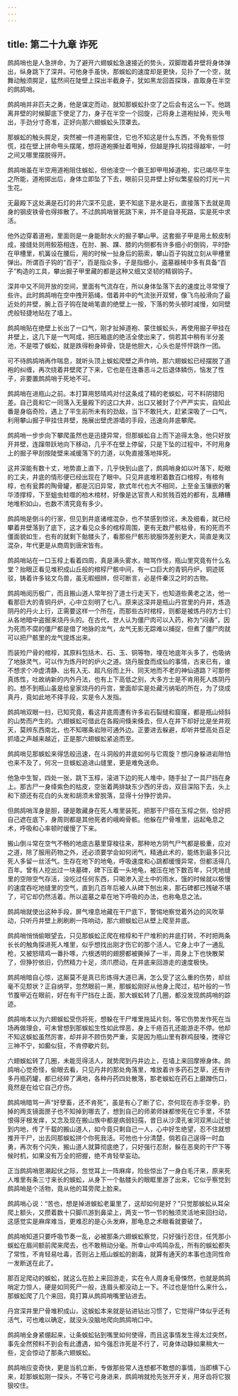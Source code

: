 ```yaml
---
---
---
```

title: 第二十九章 诈死
---




鹧鸪哨也是人急拼命，为了避开六翅蜈蚣急速接近的势头，双脚蹬着井壁将身体弹出，纵身跳下了深井。可他身手虽快，那蜈蚣的速度却是更快，见扑了一个空，就舞动触须腭足，猛然间在陡壁上探出半截身子，犹如黑龙回首探珠，直取身在半空的鹧鸪哨。

鹧鸪哨并非匹夫之勇，他是谋定而动，就知那蜈蚣扑空了之后会有这么一下。他跳离井壁的时候脚底下使足了力，身子在半空一个回旋，己将身上道袍扯掉，兜头甩出，手劲分寸奇准，正好向那六翅蜈蚣头顶罩去。

那蜈蚣的触头腭足，突然被一件道袍蒙住，它也不知这是什么东西，不免有些惊慌，挂在壁上拼命甩头摆尾，想将道袍撕扯着甩掉，但越是挣扎钩挂得越牢，一时之间又哪里摆脱得开。

鹧鸪哨虽在半空用道袍阻住蜈蚣，但他凌空一个霸王卸甲甩掉道袍，实已竭尽平生之所能，道袍掷出后，身体立即坠了下去，眼前只见井壁上好似繁星般的灯光一片生花。

无最殿下这处满是石灯的井穴深不见底，更不知底下是水是石，直接落下去就是周身的钢皮铁骨也得摔散了。不过鹧鸪哨冒死跳下来，并不是自寻死路，实是死中求活。

他外边穿着道袍，里面则是一身能耐水火的掘子攀山甲。这套掘子甲是用土鲛皮制成，接缝处则用鲛筋相连，在肘、腕、踝、膝的内侧都有许多细小的倒钩，平时卧在甲槽里，机簧设在腰后，用的时候一扯身后的筋索，攀山百子钩就立刻从甲槽里弹出。所谓百子钩的“百子”，百是指众多，子是指细小，盗墓器械中多有具备“百子”构造的工具，攀出掘子甲里藏的都是这种又细又坚韧的精钢钩子。

深井中又不同开放的空间，里面有气流存在，所以身体坠落下去的速度比寻常慢了些许。此时鹧鸪哨在空中拽开筋绳，借着井中的气流张开双臂，像飞鸟般滑向了最近处的井壁，腕上百子钩在陡峭笔直的绝壁上一按，下落的势头顿时减慢，如同壁虎般轻捷地贴在了墙上。

鹧鸪哨贴在绝壁上长出了一口气，刚才扯掉道袍、蒙住蜈蚣头，再使用掘子甲挂在井壁上，这几下是一气呵成，把压箱底的绝活全使出来了，倘若其中稍有半分差池，不是喂了蜈蚣，就是跌得粉身碎骨，饶是他胆大，心头也是怦怦跳作一团。

可不待鹧鸪哨再作喘息，就听头顶上蜈蚣爬壁之声作响，那六翅蜈蚣已经摆脱了道袍的纠缠，再次绕着井壁爬了下来，它也是在连番恶斗之后退体鳞伤，恼发了性子，非要置鹧鸪哨于死地不可。

鹧鸪哨在进瓶山之前。本打算用怒晴鸡对付这条成了精的老蜈蚣，可不料阴错阳差。自己竟和它一同落入无量殿下的这口大井，出口又被封了个严严实实，自知此番是身临奇险，遇上了平生前所未有的劲敌，当下不敢托大，赶紧深吸了一口气，利用攀山掘子甲挂住井壁，施展出壁虎游墙的手段，迅速向井底攀爬。

鹧鸪哨一步步向下攀爬虽然也是迅捷异常，但那蜈蚣自上而下追得太急，他只好放开井壁，连蹿带跃地向下移动，几乎不在壁上停留，只是下坠的过程中，不时用身上的掘子甲刮按陡壁来减缓落下的力道，以免直接落地摔死。

这井深能有数十丈，地势直上直下，几乎快到山底了，鹧鸪哨身如以叶落下，眨眼的工夫，井底的情形便已经出现在了眼中。只见井底堆积着数百口棺椁，有棺有椁，也有瓮葬的陶骨罐，都是沉旧异常，款式年代也大不相同，上至金玉镶嵌的奢华漆撑椁，下至蛆虫蛀噬的柏木棺材，好像是达官贵人和贫贱百姓的都有，乱糟糟地堆积如山，也数不清究竟有多少。

鹧鸪哨是倒斗的行家，但见到井底诸棺混杂，也不禁感到惊诧，未及细看，就已经攀着井壁落到了底下，这才看见众多的棺椁周围，更有无数尸骸枯骨，有的死而不僵面貌如生，也有的就剩下骷髅头了，看那些尸骸形貌服饰差别更大，简直是夷汉混杂，年代更是从商周到唐宋皆有。

鹧鸪哨站在一口玉椁上看着四周，真是满头雾水，暗骂作怪，瓶山里究竟有什么名堂？抬眼正看见堆积成山丘般的棺椁尸骸中间，有一口巨大的青铜丹炉，铜迹斑驳，铸着许多铭文鸟兽，虽无暇细辨，但可断言，必是件秦汉之时的古物。

鹧鸪哨阅历极广，而且搬山道人常年扮了道士行走天下，也知道些黄老之法，他一看那巨大的青铜丹炉，心中立刻明了七八。原来这深井是瓶山丹宫里的丹井，炼造阴丹的丹火上行，正需要这样一个所在，而那些古时棺椁，则都是被炼丹的方士们从各地暗中盗掘来烧丹头的。在古代，世人认为僵尸肉可以入药，称为“闷香”，因为死而不腐的僵尸都是借了地脉的龙气，龙气无影无踪难以捕捉，但煮了僵尸肉就可以把尸骸里的龙气提炼出来。

而装殓尸骨的棺椁，其原料包括木、石、玉、铜等物，埋在地底年头多了，也吸纳了地脉灵气，可以作为炼丹时的炉火之道。烧丹服食而成仙的事情，古来已有，谁不想求个冲虚清静、出有入无、超凡俗而上升、同天地而不老的神仙道路？可那修真炼性，吐故纳新的内外丹法，也有上下高低之别，大多方士是不肯用死人炼阴丹的。想不到瓶山虽是给皇家烧丹的丹宫，里面却实是处藏污纳垢的所在，为了烧成真丹，竟如此地不择手段，实是令人发指。

鹧鸪哨双眼一扫，已知究竟，看这井底周遭有许多岩石裂缝和窟窿，都是瓶山倾斜的山势而产生的。六翅蜈蚣可借此在各殿间倏来倏去，但人在井下却好比是坐井观天，莫辨东西南北，也不知哪条岩隙可通外边。正要进去躲避，却听井壁高处百足抓墙之声越来越近，正是那六翅蜈蚣紧追而至。

鹧鸪哨见那蜈蚣来得恁般迅速，在斗洞般的井底如何与它周旋？想闪身躲进岩隙怕也来不及了，何况一旦蜈蚣追进山缝里，更是难免送命。

他急中生智，四处一张，跳下玉椁，滚进下边的死人堆中，随手扯了一具尸挡在身上。那古尸一身绛紫色的枯皮，空张着两排缺东少西的牙齿，双目深陷下去，头上和下颌还有花白的头发和胡须未曾脱落，显得十分狰狞诡异。

但鹧鸪哨浑身是胆，硬是敢藏身在死人堆里装死，把那干尸搭在玉椁之侧，恰好把自己遮在底下，身周则都是其他死者的峨峋骨骸。他躲在尸骨堆里，运起龟息之术，呼吸和心率顿时缓慢了下来。

搬山倒斗常在空气不畅的地底古墓里穿梭往来，那种地方阴气尸气都是极重，应对之道，除了服用药物之外，还必须要学会如何闭气，精通此术的，能练到最多只比死人多留一丝活气。生存在地下的地龟，呼吸速度和心跳都缓慢异常，但都活得几百年。曾有人挖出过一块墓碑，碑下压着一头地龟，被压在地下数百年，只凭地缝里的空隙空气存活，没吃过任何东西，只喝渗入泥土中的雨水，饿的时候就以极慢的速度吞吃地缝里的空气，直到几百年后被人从碑下刨出来，那石碑都已残破不堪了，可它却仍然活着。所以盗墓之辈在地下呼吸的办法，也称龟息之法。

鹧鸪哨就使出这种手段，屏气埋息地藏在干尸底下，警惕地察觉着外边的风吹草动，只听丹井壁上刷刷刷一阵响动，那六翅蜈蚣已从壁上爬至井底。

鹧鸪哨悄悄偷眼望去，只见那蜈蚣正爬在棺椁和干尸堆积的井底打转，不时把两条长长的触角探进死人堆里，似乎想找出刚才伤它的那个活人。它身上中了一通乱枪，又被怒晴鸡一番扑啄，六根透明的翅膀都被撕掉了一半，周身上下也快散架了，但狰狞依旧，仍然精力十足，须爪攒动，在井底来回游走的速度极快。

鹧鸪哨暗自心惊，这厮莫不是真已形炼得大道已满，怎么受了这么重的伤势，却丝毫不见颓状？正自纳罕，忽然眼前一黑，那蜈蚣刚好从他身上爬过，枯叶般的一节节腹甲近在眼前，好在有干尸挡在上面，那大蜈蚣转了几圈，都没发现鹧鸪哨的踪迹。

鹧鸪哨本以为六翅蜈蚣受伤将死，想躲在干尸堆里拖延片刻，等它伤势发作死在当场再做理会，可未曾想到那蜈蚣生性如此悍恶，身上千疮百孔还能游走不停。他却不知这蜈蚣虽然厉害，却并非不顾伤势严重，实是因为瓶山里有群鸡鼓嗓，搅得它三神不宁，如癫似狂，不肯停歇片刻。

六翅蜈蚣转了几圈，未能觅得活人，就势爬到丹井边上，在墙上来回摩擦身体。鹧鸪哨心觉奇怪，偷眼去看，只见丹井的那处角落里，堆放着许多药石芝草，还有许多丹瓶药罐，都已经碎了满地，各种丹药四处散落，那老蜈蚣在药石上磨蹭伤口，竟然是在给它自己疗伤。

鹧鸪哨暗骂一声“好孽畜，还不肯死”，虽是有心了断了它，奈何现在赤手空拳，扔掉的两支镜面匣子也不知掉到哪去了，想到自己的师弟师妹都惨死在它手里，不禁恨得牙根发痒，又念及现在搬山族中都是病弱妇孺，昔日从沙漠孔雀河双黑山迁徙到内地，传了千载的搬山道人，如今竟只剩自己一人，心中好生绝望，忍不住就想推开干尸，出去同那蜈蚣拼个你死我活。可他也十分清楚，倘若自己逞得一时血勇，再次有个闪失，搬山道人就算彻底绝了，只好强行忍耐，躲在恶臭的干尸下等候时机，如果没有万全的把握，绝不肯轻举妄动。

正当鹧鸪哨思潮起伏之际，忽觉耳上一阵麻痒，险些惊出了一身白毛汗来，原来死人堆里有条三寸来长的蜈蚣，从身下一个骷髅头的眼眶里游了出来，它似乎察觉到鹧鸪哨是个活物，竟从他的耳旁爬上脸来。

鹧鸪哨心说：“苦也，想是掉进蜈蚣老巢里了，这却如何是好？”只觉那蜈蚣从耳朵爬上额头，又攒着数十只脚爪游到鼻梁上，两支一节一节的触须灵活地来回扫动，这感觉实是麻痒难当，更难忍的是心头发麻，那龟息之术眼看就要破了。

鹧鸪哨知道只要呼吸节奏一乱，必被那条六翅蜈蚣察觉，只好强行忍住，任凭那小蜈蚣在眉间额前爬来爬去，也不敢稍动分毫。所幸山中鸡鸣杂乱，所有的蜈蚣都失了常性，不肯轻易吐毒，否则沾上瓶山蜈蚣的剧毒，就算有通天的本事也连同性命一发断送在此了。

那百足爬动的蜈蚣，就这么在脸上来回游走，实在令人周身毛骨悚然，也就是鹧鸪哨定力惊人，硬是如同死尸一般，连眉头都没动上一下。不过也是怕什么来什么，那蜈蚣爬了几个来回，竟打算从鹧鸪哨嘴里钻进去。

丹宫深井里尸骨堆积成山，这蜈蚣本来就是钻进钻出习惯了，它觉得尸体似乎还有活气，可也难以确定，就没头没脑地爬向鹧鸪哨口中。

鹧鸪哨全身紧绷起来，让条蜈蚣钻到嘴里如何使得，而且这事情发生得太过突然，事先全然预料不到会有此遭遇，如今强忍诈死是不行了，可身体动静如果稍大一些，定会惊动了那条六翅蜈蚣。

鹧鸪哨应变奇快，更是当机立断，专做那些常人连想都不敢想的事情，当即横下心来，趁那蜈蚣刚一探头，不等它弓身进来，鹧鸪哨就抢先张开牙关，用牙齿将它狠狠咬住。